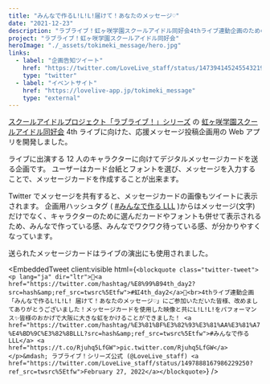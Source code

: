 ```yaml
---
title: "みんなで作るL!L!L!届けて！あなたのメッセージ♡"
date: "2021-12-23"
description: "ラブライブ！虹ヶ咲学園スクールアイドル同好会4thライブ連動企画のためのWebアプリを開発しました。"
project: "ラブライブ！虹ヶ咲学園スクールアイドル同好会"
heroImage: "./_assets/tokimeki_message/hero.jpg"
links:
  - label: "企画告知ツイート"
    href: "https://twitter.com/LoveLive_staff/status/1473941452455432194?s=20"
    type: "twitter"
  - label: "イベントサイト"
    href: "https://lovelive-app.jp/tokimeki_message"
    type: "external"
---
```



[スクールアイドルプロジェクト「ラブライブ！」シリーズ](https://lovelive-anime.jp/) の [虹ヶ咲学園スクールアイドル同好会](https://www.lovelive-anime.jp/nijigasaki/) 4th ライブに向けた、応援メッセージ投稿企画用の Web アプリを開発しました。

ライブに出演する 12 人のキャラクターに向けてデジタルメッセージカードを送る企画です。
ユーザーはカード台紙とフォントを選び、メッセージを入力することで、メッセージカードを作成することが出来ます。

Twitter でメッセージを共有すると、メッセージカードの画像もツイートに表示されます。
企画用ハッシュタグ ( [#みんなで作る LLL](https://twitter.com/search?q=%23%E3%81%BF%E3%82%93%E3%81%AA%E3%81%A7%E4%BD%9C%E3%82%8BLLL%20until%3A2022-01-13&src=typed_query&f=live) )からはメッセージ(文字)だけでなく、キャラクターのために選んだカードやフォントも併せて表示されるため、みんなで作っている感、みんなでワクワク待っている感、が分かりやすくなっています。

送られたメッセージカードはライブの演出にも使用されました。

<EmbeddedTweet
  client:visible
  html={`<blockquote class="twitter-tweet"><p lang="ja" dir="ltr">🌈<a href="https://twitter.com/hashtag/%E8%99%B94th_day2?src=hash&amp;ref_src=twsrc%5Etfw">#虹4th_day2</a>🌈<br>4thライブ連動企画「みんなで作るL!L!L! 届けて！あなたのメッセージ♡」にご参加いただいた皆様、改めましてありがとうございました！メッセージカードを使用した映像と共にL!L!L!をパフォーマンス✨皆様のおかげで大阪に大きな虹をかけることができました！ <a href="https://twitter.com/hashtag/%E3%81%BF%E3%82%93%E3%81%AA%E3%81%A7%E4%BD%9C%E3%82%8BLLL?src=hash&amp;ref_src=twsrc%5Etfw">#みんなで作るLLL</a> <a href="https://t.co/Rjuhq5LfGW">pic.twitter.com/Rjuhq5LfGW</a></p>&mdash; ラブライブ！シリーズ公式 (@LoveLive_staff) <a href="https://twitter.com/LoveLive_staff/status/1497888167986229250?ref_src=twsrc%5Etfw">February 27, 2022</a></blockquote>`}
/>
